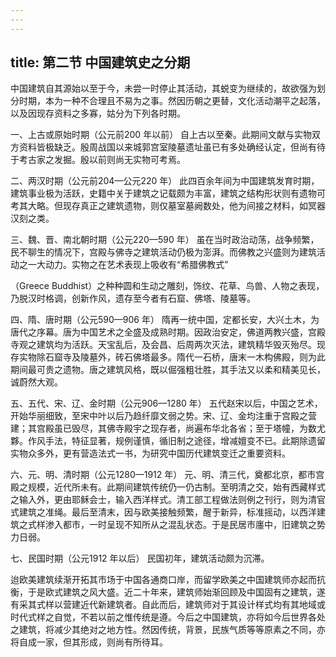 ```yaml
---
---
---
```

title: 第二节 中国建筑史之分期
---




中国建筑自其源始以至于今，未尝一时停止其活动，其蜕变为继续的，故欲强为划分时期，本为一种不合理且不易为之事。然因历朝之更替，文化活动潮平之起落，以及因现存资料之多寡，姑分为下列各时期。

一、上古或原始时期（公元前200 年以前） 自上古以至秦。此期间文献与实物双方资料皆极缺乏。殷周战国以来城郭宫室陵墓遗址虽已有多处确经认定，但尚有待于考古家之发掘。殷以前则尚无实物可考焉。

二、两汉时期（公元前204—公元220 年） 此四百余年间为中国建筑发育时期，建筑事业极为活跃，史籍中关于建筑之记载颇为丰富，建筑之结构形状则有遗物可考其大略。但现存真正之建筑遗物，则仅墓室墓阙数处，他为间接之材料，如冥器汉刻之类。

三、魏、晋、南北朝时期（公元220—590 年） 虽在当时政治动荡，战争频繁，民不聊生的情况下，宫殿与佛寺之建筑活动仍极为澎湃。而佛教之兴盛则为建筑活动之一大动力。实物之在艺术表现上吸收有“希腊佛教式”

（Greece Buddhist）之种种圆和生动之雕刻，饰纹、花草、鸟兽、人物之表现，乃脱汉时格调，创新作风，遗存至今者有石窟、佛塔、陵墓等。

四、隋、唐时期（公元590—906 年） 隋再一统中国，定都长安，大兴土木，为唐代之序幕。唐为中国艺术之全盛及成熟时期。因政治安定，佛道两教兴盛，宫殿寺观之建筑均为活跃。天宝乱后，及会昌、后周两次灭法，建筑精华毁灭殆尽。现存实物除石窟寺及陵墓外，砖石佛塔最多。隋代一石桥，唐末一木构佛殿，则为此期间最可贵之遗物。唐之建筑风格，既以倔强粗壮胜，其手法又以柔和精美见长，诚蔚然大观。

五、五代、宋、辽、金时期（公元906—1280 年） 五代赵宋以后，中国之艺术，开始华丽细致，至宋中叶以后乃趋纤靡文弱之势。宋、辽、金均注重于宫殿之营建；其宫殿虽已毁尽，其佛寺殿宇之现存者，尚遍布华北各省；至于塔幢，为数尤夥。作风手法，特征显著，规例谨慎，循旧制之途径，增减嬗变不已。此期除遗留实物众多外，更有营造法式一书，为研究中国历代建筑变迁之重要资料。

六、元、明、清时期（公元1280—1912 年） 元、明、清三代，奠都北京，都市宫殿之规模，近代所未有。此期间建筑传统仍一仍古制。至明清之交，始有西藏样式之输入外，更由耶稣会士，输入西洋样式。清工部工程做法则例之刊行，则为清官式建筑之准绳。最后至清末，因与欧美接触频繁，醒于新异，标准摇动，以西洋建筑之式样渗入都市，一时呈现不知所从之混乱状态。于是民居市廛中，旧建筑之势力日弱。

七、民国时期（公元1912 年以后） 民国初年，建筑活动颇为沉滞。

迨欧美建筑续渐开拓其市场于中国各通商口岸，而留学欧美之中国建筑师亦起而抗衡，于是欧式建筑之风大盛。近二十年来，建筑师始渐回顾及中国固有之建筑，遂有采其式样以营建近代新建筑者。自此而后，建筑师对于其设计样式均有其地域或时代式样之自觉，不若以前之惟传统是遵。今后之中国建筑，亦将如今后世界各处之建筑，将减少其绝对之地方性。然因传统，背景，民族气质等等原素之不同，亦将自成一家，但其形成，则尚有所待耳。